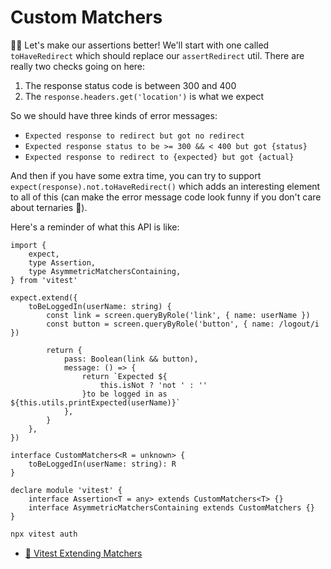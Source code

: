 # Custom Matchers

👨‍💼 Let's make our assertions better! We'll start with one called
`toHaveRedirect` which should replace our `assertRedirect` util. There are
really two checks going on here:

1. The response status code is between 300 and 400
2. The `response.headers.get('location')` is what we expect

So we should have three kinds of error messages:

- `Expected response to redirect but got no redirect`
- `Expected response status to be >= 300 && < 400 but got {status}`
- `Expected response to redirect to {expected} but got {actual}`

And then if you have some extra time, you can try to support
`expect(response).not.toHaveRedirect()` which adds an interesting element to all
of this (can make the error message code look funny if you don't care about
ternaries 🫢).

Here's a reminder of what this API is like:

```tsx
import {
	expect,
	type Assertion,
	type AsymmetricMatchersContaining,
} from 'vitest'

expect.extend({
	toBeLoggedIn(userName: string) {
		const link = screen.queryByRole('link', { name: userName })
		const button = screen.queryByRole('button', { name: /logout/i })

		return {
			pass: Boolean(link && button),
			message: () => {
				return `Expected ${
					this.isNot ? 'not ' : ''
				}to be logged in as ${this.utils.printExpected(userName)}`
			},
		}
	},
})

interface CustomMatchers<R = unknown> {
	toBeLoggedIn(userName: string): R
}

declare module 'vitest' {
	interface Assertion<T = any> extends CustomMatchers<T> {}
	interface AsymmetricMatchersContaining extends CustomMatchers {}
}
```

```sh nonumber
npx vitest auth
```

- [📜 Vitest Extending Matchers](https://vitest.dev/guide/extending-matchers.html)
